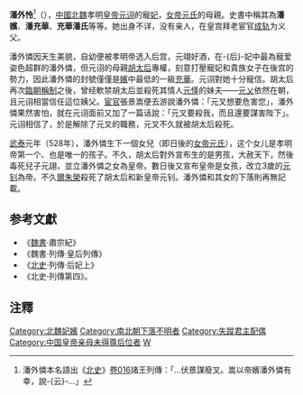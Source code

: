 '''潘外怜'''<ref>潘外憐本名語出《[[北史|北史]]》[[:s:北史/卷016|卷016]]諸王列傳：「...伏景謀廢叉。嵩以帝嬪潘外憐有幸，說-{云}-...」</ref>（{{bd|？||？||}}），[[中國|中國]][[北魏|北魏]]孝明[[皇帝|皇帝]][[元诩|元诩]]的寵[[妃|妃]]，[[元氏_(魏孝明帝女)|女帝元氏]]的母親。史書中稱其為'''潘嬪'''、'''潘充華'''、'''充華潘氏'''等等。她出身不详，没有亲人，在皇宫拜老宦官[[成轨|成轨]]为义父。

潘外憐因天生美貌，自幼便被孝明帝选入后宫，元翊好酒，在-{后}-妃中最為寵爱姿色超群的潘外憐，但元诩的母親[[宣武靈皇后|胡太后]]專權，刻意打壓寵妃和貴族女子在後宫的勢力，因此潘外憐的封號僅僅是[[嬪|嬪]]中最低的一級[[充華|充華]]。元诩對她十分寵信。胡太后再次[[臨朝稱制|臨朝稱制]]之後，曾经軟禁胡太后並殺死其情人[[元怿|元怿]]的妹夫——[[元乂|元乂]]依然在朝，且元诩相當信任這位姨父。[[宦官|宦官]]張景嵩便去游說潘外憐：「元叉想要危害您」，潘外憐果然害怕，就在元诩面前又加了一篇话說：「元叉要殺我，而且還要謀害陛下」。元诩相信了，於是解除了元叉的職務，元叉不久就被胡太后殺死。

[[武泰|武泰]]元年（528年），潘外憐生下一個女兒（即日後的[[元氏_(魏孝明帝女)|女帝元氏]]），这个女儿是孝明帝第一个、也是唯一的孩子。不久，胡太后對外宣布生的是男孩，大赦天下，然後毒死兒子元詡，並立潘外憐之女為皇帝。數日後又宣布皇帝是女孩，改立3歲的[[元钊|元钊]]為帝。不久[[爾朱榮|爾朱榮]]殺死了胡太后和新皇帝元钊。潘外憐和其女的下落則再無記載。

== 参考文獻 ==
*《[[魏書|魏書]]·肅宗紀》
*《魏書·列傳·皇后列傳》
*《[[北史|北史]]·列傳·后妃上》
*《北史·列傳第四》。

== 注釋 ==
{{reflist}}

{{北魏皇后}}
{{DEFAULTSORT:P}}
[[Category:北魏妃嬪|Category:北魏妃嬪]]
[[Category:南北朝下落不明者|Category:南北朝下落不明者]]
[[Category:失蹤君主配偶|Category:失蹤君主配偶]]
[[Category:中国皇帝亲母未得尊后位者|Category:中国皇帝亲母未得尊后位者]]
[[Category:潘姓|W]]